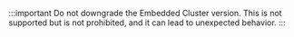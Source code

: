 :::important
Do not downgrade the Embedded Cluster version. This is not supported but is not prohibited, and it can lead to unexpected behavior.
:::